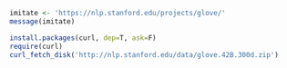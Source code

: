 ```r
imitate <- 'https://nlp.stanford.edu/projects/glove/'
message(imitate)
```


```r
install.packages(curl, dep=T, ask=F)
require(curl)
curl_fetch_disk('http://nlp.stanford.edu/data/glove.42B.300d.zip')
```
